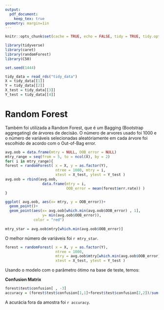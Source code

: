 ```yaml
---
output: 
  pdf_document:
    keep_tex: true
geometry: margin=1in
---
```


```r
knitr::opts_chunk$set(cache = TRUE, echo = FALSE, tidy = TRUE, tidy.opts = list(width.cutoff = 60), warning = T)
```

```r
library(tidyverse)
library(caret)
library(randomForest)
library(C50)
```

```r
set.seed(1444)
```

```r
tidy_data = read_rds("tidy_data")
X = tidy_data[[1]]
Y = tidy_data[[2]]
X_test = tidy_data[[3]]
Y_test = tidy_data[[4]]
```

# Random Forest

Também foi utilizada a Random Forest, que é um Bagging (Bootstrap aggregating) de árvores de decisão. O número de arvores usado foi 1000 e o número de variáveis selecionadas aleatóriamente em cada árvore foi escolhido de acordo com o Out-of-Bag error.

```r
avg.oob = data.frame(mtry = NULL, OOB_error = NULL)
mtry_range = seq(from = 5, to = ncol(X), by = 2)
for( i in mtry_range){ 
forest = randomForest( x = X, y = as.factor(Y),
                       ntree = 1000, mtry = i, 
                       xtest = X_test, ytest = Y_test )
avg.oob = rbind(avg.oob, 
                 data.frame(mtry = i, 
                            OOB_error = mean(forest$err.rate)) )
}
```

```r
ggplot( avg.oob, aes(x= mtry, y = OOB_error))+
  geom_point()+
  geom_point(aes(x= avg.oob[which.min(avg.oob$OOB_error) , 1],
                 y= min(avg.oob$OOB_error)), 
             color = "red")
  
mtry_star = avg.oob$mtry[which.min(avg.oob$OOB_error)]
```

O melhor número de variáveis foi `r mtry_star`.

```r
forest = randomForest( x = X, y = as.factor(Y),
                       ntree = 1000, 
                       mtry = avg.oob$mtry[which.min(avg.oob$OOB_error)], 
                       xtest = X_test, ytest = Y_test )
```

Usando o modelo com  o parâmetro ótimo na base de teste, temos:

**Confusion Matrix**

```r
forest$test$confusion[ , -3]
accuracy = (forest$test$confusion[1,1]+forest$test$confusion[2,2])/sum(forest$test$confusion[1:2,1:2])
```

A acurácia fora da amostra foi `r accuracy`.



















